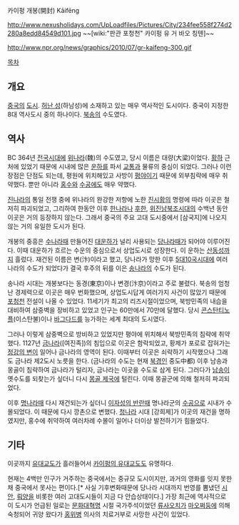 카이펑 
개봉(開封) 
Kāifēng

http://www.nexusholidays.com/UpLoadfiles/Pictures/City/234fee558f274d2280a8edd84549d101.jpg
~~[wiki:"판관 포청천" 카이펑 유 거 바오 칭톈]~~

http://www.npr.org/news/graphics/2010/07/gr-kaifeng-300.gif

[[목차]]
== 개요 ==
[[중국]]의 [[도시]]. [[허난 성]](하남성)에 소재하고 있는  매우 역사적인 도시이다. 중국이 지정한 8대 역사도시 중의 하나이다. [[북송]]의 수도였다.

== 역사 ==
BC 364년 [[전국시대]]에 [[위나라]](魏)의 수도였고, 당시 이름은 대량(大梁)이었다. [[황하]] 근처에 있었기 때문에 시내에 많은 [[운하]]를 파서 [[교통]]과 물류의 중심이 되었다. 그러나 이런 장점은 단점도 되는데, 평원에 위치해있고 사방이 [[평야]]이기 때문에 외부침략에 매우 취약했다. 뿐만 아니라 [[홍수]]와 [[수공]]에도 매우 약했다. 

[[진(통일왕조)|진나라]]의 통일 전쟁 중에 위나라의 완강한 저항에 노한 [[진시황]]의 명령에 따라 이곳은 철저히 파괴되었고, 그리하여 한동안 이후 [[전한|한나라]]나 [[후한]], [[위진남북조시대]]의 수백년 동안 이곳은 거의 등장하지 않는다. 그래서 중국의 주요 고대 도시중에서 [삼국지]에 나오지 않는 거의 유일한 도시가 된다. 

개봉의 중흥은 [[수나라]]때 만들어진 [[대운하]]가 널리 사용되는 [[당(통일왕조)|당나라]]때가 되어야 이루어진다. 이때 대운하가 흐르는 수운의 중심으로서 상업도시로 성장한다. 이 운하는 [[산동성]]까지 흘렀다. 재건된 이름은 변(汴)이라고 했고, 당나라가 망한 이후 [[5대10국]]시대에 여러 나라의 수도가 되었다가 결국 후주의 뒤를 이은 [[북송|송나라]]의 수도가 된다. 

송나라 시대는 개봉보다는 동경(東京)이나 변경(汴京)이라고 주로 불렸다. 북송의 엄청난 경제력으로 이곳은 매우 번화했으며, 상업도시답게 여러가지 사건이 많았기 때문에 [[포청천]] 전설이 나올 수 있었다. 11세기가 최고의 리즈시절이었으며, 북방민족의 내습을 대비하여 삼중벽을 장비하고 있었고 인구는 60만에서 70만에 달했다. 당시 [[콘스탄티노플]](이스탄불)이나 [[바그다드]]를 능가하는 세계 최대의 도시였다.

그러나 이렇게 삼중벽으로 방비하고 있었지만 평야에 위치해서 북방민족의 침략에 취약했다. 1127년 [[금나라]]([여진족])의 침입으로 이곳은 함락되었고, 황제가 포로로 잡혀가는 [[정강의 변]]이 일어나 금나라의 영역이 된다. 이때부터 이곳은 쇠락하기 시작했으나 그래도 금나라 제2도시 노릇을 한다. (금나라의 수도는 현재 [[베이징|북경]]인 중도中都) 이후 남송과 몽골이 침략하여 금나라가 털리자, 금나라는 이곳을 수도로 삼게 된다. 그러다가 [[남송]]이 옛수도를 되찾는가 싶더니 다시 [[몽골 제국]]에 털린다. 이때 몽골군에 의해 철저히 파괴되었다.

이후 [[명나라]]때 다시 재건되는가 싶더니 [[이자성|이자성의 반란]]때 명나라군의 [[수공]]으로 시내가 수몰되었다. 이 때문에 다시 깡촌으로 변했다. [[청나라]] 시대 [강희제]가 이곳의 재건을 명하였지만, 홍수에 취약하여 여러차례 수몰이 일어나 더이상 발전하기가 힘들었다. 

== 기타 ==
이곳까지 [[유대교]]도가 흘러들어서 [[카이펑의 유대교도]]도 유명하다.

현재는 4백만 인구가 거주하는 중국에서는 중규모 도시이지만, 과거의 영화를 잇지 못한채 중국에서 못사는 편이다.[* 사실 기후변화때문에 당나라 시대까지 번영를 뽐냈던 [[시안]], [[뤄양]]을 비롯한 여러 고대도시들이 지금 다 안습상태이다.] 가장 최근에 역사적으로 이 도시가 언급된 일로는 [[문화대혁명]] 시절 국가주석이었던 [[류사오치]]가 [[마오쩌둥]]에 의해 숙청되어 귀양 왔다가 [[홍위병]] 의사의 치료거부로 사망한 사건이 있었다.
